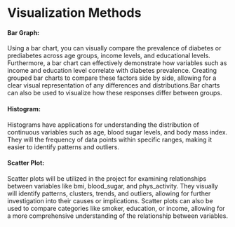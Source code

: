 # Visualization Methods

#### Bar Graph: 
Using a bar chart, you can visually compare the prevalence of diabetes or prediabetes across age groups, income levels, and educational levels. 
Furthermore, a bar chart can effectively demonstrate how variables such as income and education level correlate with diabetes prevalence. Creating grouped bar charts to compare these factors side by side, allowing for a clear visual representation of any differences and distributions.Bar charts can also be used to visualize how these responses differ between groups.

#### Histogram: 
Histograms have applications for understanding the distribution of continuous variables such as age, blood sugar levels, and body mass index. They will the frequency of data points within specific ranges, making it easier to identify patterns and outliers. 

#### Scatter Plot: 
Scatter plots will be utilized in the project for examining relationships between variables like bmi, blood_sugar, and phys_activity. They visually will identify patterns, clusters, trends, and outliers, allowing for further investigation into their causes or implications. Scatter plots can also be used to compare categories like smoker, education, or income, allowing for a more comprehensive understanding of the relationship between variables.

